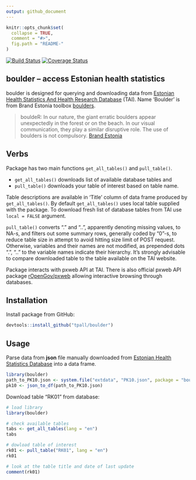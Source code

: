 ```yaml
---
output: github_document
---
```


<!-- README.md is generated from README.Rmd. Please edit that file -->

```r
knitr::opts_chunk$set(
  collapse = TRUE,
  comment = "#>",
  fig.path = "README-"
)
```


[![Build Status](https://travis-ci.org/tpall/boulder.svg?branch=master)](https://travis-ci.org/tpall/boulder)
[![Coverage Status](https://img.shields.io/codecov/c/github/tpall/boulder/master.svg)](https://codecov.io/github/tpall/boulder?branch=master)

## boulder -- access Estonian health statistics

boulder is designed for querying and downloading data from [Estonian Health Statistics And Health Research Database](http://pxweb.tai.ee/PXWeb2015/index_en.html) (TAI). 
Name 'Boulder' is from Brand Estonia toolbox [boulders](https://brand.estonia.ee/design/boulders/).

> bouldeR: In our nature, the giant erratic boulders appear unexpectedly in the forest or on the beach. In our visual communication, they play a similar disruptive role. The use of boulders is not compulsory. [Brand Estonia](https://brand.estonia.ee/design/boulders/)

## Verbs
Package has two main functions `get_all_tables()` and `pull_table()`.

- `get_all_tables()` downloads list of available database tables and 
- `pull_table()` downloads your table of interest based on table name. 

Table descriptions are available in 'Title' column of data frame produced by `get_all_tables()`. 
By default `get_all_tables()` uses local table supplied with the package.
To download fresh list of database tables from TAI use `local = FALSE` argument.


`pull_table()` converts "." and "..", apparently denoting missing values, to NA-s, and filters out some summary rows, generally coded by "0"-s, to reduce table size in attempt to avoid hitting size limit of POST request.
Otherwise, variables and their names are not modified, as prepended dots ".", ".." to the variable names indicate their hierarchy.
It's strongly advisable to compare downloaded table to the table available on the TAI website.

Package interacts with pxweb API at TAI. 
There is also official pxweb API package [rOpenGov/pxweb](https://github.com/rOpenGov/pxweb) allowing interactive browsing through databases.

## Installation
Install package from GitHub:
``` r
devtools::install_github("tpall/boulder")
```

## Usage
Parse data from __json__ file manually downloaded from [Estonian Health Statistics Database](http://pxweb.tai.ee/PXWeb2015/index_en.html) into a data frame.

```r
library(boulder)
path_to_PK10.json <- system.file("extdata", "PK10.json", package = "boulder", mustWork = TRUE)
pk10 <- json_to_df(path_to_PK10.json)
```

Download table "RK01" from database:
```r
# load library
library(boulder)

# check available tables
tabs <- get_all_tables(lang = "en")
tabs

# dowload table of interest
rk01 <- pull_table("RK01", lang = "en")
rk01

# look at the table title and date of last update
comment(rk01)
```

